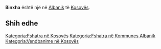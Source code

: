 {{Fshat në 
 | Emri                = Binxha
 | EmriAlt                = 
 | NAME_SHORT_FORM=      
 | NAME_GENERIC=      
 | NAME_SORT_NAME_RO=      BINXHA
 | FULL_NAME_RO = Binxha
 | FULL_NAME_ND_RO=Binxha
 | SORT_NAME_RG=BINXHA
 | FULL_NAME_RG=Binxha
 | FULL_NAME_ND_RG=Binxha
 | SRP_NAME_SHORT_FORM=      
 | SRP_NAME_GENERIC=      
 | SRP_NAME_SORT_NAME_RO=      
 | SRP_FULL_NAME_RO = 
 | SRP_FULL_NAME_ND_RO=
 | SRP_SORT_NAME_RG=
 | SRP_FULL_NAME_RG=
 | SRP_FULL_NAME_ND_RG=
 | Emri (Rasa dhanore) = 
 | Figura              = 
 | Shteti              = Kosovo
 | Komuna              = Albanik
 | Kodi postar         = 
 | Sipërfaqja          = 

 | Popullsia           = 

 | Regj. i popullsisë  = 
 | Dend. e popullsisë  = 
 | Faqja zyrtare       = 
 <!--- Koordinatat ----> 
 | Gjerësia            = 42.679444
 | Gjatësia            = 20.600833
 | Lartësia            = 
}}
'''Binxha''' është një [[]] në [[Albanik]] të [[Kosovës]].

<!-- == Gjeografia == -->
<!-- == Historia == -->
<!-- == Demografia == -->
== Shih edhe ==
{{Komuna Albanik}}
{{Kosovo-Administrata-Cung}}

[[Kategoria:Fshatra në Kosovës]]
[[Kategoria:Fshatra në Kommunes Albanik]]
[[Kategoria:Vendbanime në Kosovës]]